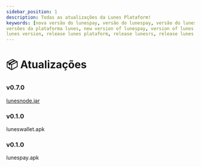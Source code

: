 ```yaml
---
sidebar_position: 1
description: Todas as atualizações da Lunes Plataform!
keywords: [nova versão do lunespay, versão do lunespay, versão do lunes node, nova versão do lunes node, 
versões da plataforma lunes, new version of lunespay, version of lunes pay, lunes, sdk, lunes node version, 
lunes version, release lunes plataform, release lunesrs, release lunes pay]
---
```



# 📦 Atualizações


<Tabs>
  <TabItem value="node" label="node" default>
  <h3>v0.7.0</h3>

  [lunesnode.jar](https://github.com/lunes-platform/lunesnode/releases/download/0.0.7/lunesnode-latest.jar)

  </TabItem>
  <TabItem value="wallet" label="wallet" default>
<h3>v0.1.0</h3>

luneswallet.apk

  </TabItem>

  <TabItem value="pay" label="pay" default>
<h3>v0.1.0</h3>

lunespay.apk

  </TabItem>
</Tabs>
